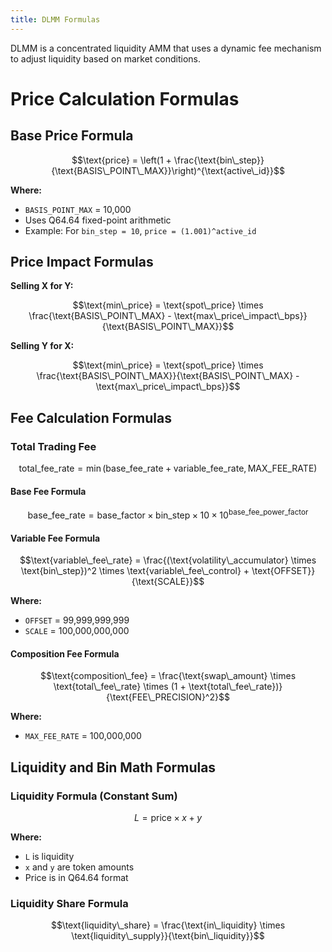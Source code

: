```yaml
---
title: DLMM Formulas
---
```


DLMM is a concentrated liquidity AMM that uses a dynamic fee mechanism to adjust liquidity based on market conditions.

# Price Calculation Formulas

## Base Price Formula
```math
\text{price} = \left(1 + \frac{\text{bin\_step}}{\text{BASIS\_POINT\_MAX}}\right)^{\text{active\_id}}
```

**Where:**
- `BASIS_POINT_MAX` = 10,000
- Uses Q64.64 fixed-point arithmetic
- Example: For `bin_step = 10`, `price = (1.001)^active_id`

## Price Impact Formulas

**Selling X for Y:**

```math
\text{min\_price} = \text{spot\_price} \times \frac{\text{BASIS\_POINT\_MAX} - \text{max\_price\_impact\_bps}}{\text{BASIS\_POINT\_MAX}}
```

**Selling Y for X:**

```math
\text{min\_price} = \text{spot\_price} \times \frac{\text{BASIS\_POINT\_MAX}}{\text{BASIS\_POINT\_MAX} - \text{max\_price\_impact\_bps}}
```

## Fee Calculation Formulas

### Total Trading Fee

```math
\text{total\_fee\_rate} = \min(\text{base\_fee\_rate} + \text{variable\_fee\_rate}, \text{MAX\_FEE\_RATE})
```

#### Base Fee Formula

```math
\text{base\_fee\_rate} = \text{base\_factor} \times \text{bin\_step} \times 10 \times 10^{\text{base\_fee\_power\_factor}}
```

#### Variable Fee Formula

```math
\text{variable\_fee\_rate} = \frac{(\text{volatility\_accumulator} \times \text{bin\_step})^2 \times \text{variable\_fee\_control} + \text{OFFSET}}{\text{SCALE}}
```

**Where:**
- `OFFSET` = 99,999,999,999
- `SCALE` = 100,000,000,000

#### Composition Fee Formula

```math
\text{composition\_fee} = \frac{\text{swap\_amount} \times \text{total\_fee\_rate} \times (1 + \text{total\_fee\_rate})}{\text{FEE\_PRECISION}^2}
```

**Where:**

- `MAX_FEE_RATE` = 100,000,000

## Liquidity and Bin Math Formulas

### Liquidity Formula (Constant Sum)

```math
L = \text{price} \times x + y
```

**Where:**
- `L` is liquidity
- `x` and `y` are token amounts
- Price is in Q64.64 format

### Liquidity Share Formula

```math
\text{liquidity\_share} = \frac{\text{in\_liquidity} \times \text{liquidity\_supply}}{\text{bin\_liquidity}}
```
